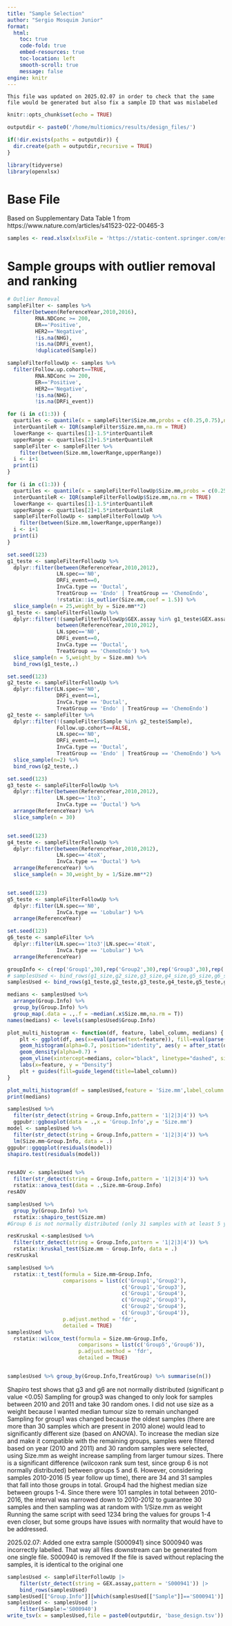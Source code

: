 ```yaml
---
title: "Sample Selection"
author: "Sergio Mosquim Junior"
format:
  html:
    toc: true
    code-fold: true
    embed-resources: true
    toc-location: left
    smooth-scroll: true
    message: false
engine: knitr
---
```


    This file was updated on 2025.02.07 in order to check that the same file would be generated but also fix a sample ID that was mislabeled

```r
knitr::opts_chunk$set(echo = TRUE)
```

```r
outputdir <- paste0('/home/multiomics/results/design_files/')

if(!dir.exists(paths = outputdir)) {
  dir.create(path = outputdir,recursive = TRUE)
}
```

```r
library(tidyverse)
library(openxlsx)
```

# Base File
Based on Supplementary Data Table 1 from https://www.nature.com/articles/s41523-022-00465-3
```r
samples <- read.xlsx(xlsxFile = 'https://static-content.springer.com/esm/art%3A10.1038%2Fs41523-022-00465-3/MediaObjects/41523_2022_465_MOESM2_ESM.xlsx',sheet = 1)
```

# Sample groups with outlier removal and ranking
```r
# Outlier Removal
sampleFilter <- samples %>% 
  filter(between(ReferenceYear,2010,2016),
         RNA.NDConc >= 200,
         ER=='Positive',
         HER2=='Negative',
         !is.na(NHG),
         !is.na(DRFi_event),
         !duplicated(Sample)) 

sampleFilterFollowUp <- samples %>% 
  filter(Follow.up.cohort==TRUE,
         RNA.NDConc >= 200,
         ER=='Positive',
         HER2=='Negative',
         !is.na(NHG),
         !is.na(DRFi_event))

for (i in c(1:3)) {
  quartiles <- quantile(x = sampleFilter$Size.mm,probs = c(0.25,0.75),na.rm = TRUE)
  interQuantileR <- IQR(sampleFilter$Size.mm,na.rm = TRUE)
  lowerRange <- quartiles[1]-1.5*interQuantileR
  upperRange <- quartiles[2]+1.5*interQuantileR
  sampleFilter <- sampleFilter %>% 
    filter(between(Size.mm,lowerRange,upperRange))
  i <- i+1
  print(i)
}

for (i in c(1:3)) {
  quartiles <- quantile(x = sampleFilterFollowUp$Size.mm,probs = c(0.25,0.75),na.rm = TRUE)
  interQuantileR <- IQR(sampleFilterFollowUp$Size.mm,na.rm = TRUE)
  lowerRange <- quartiles[1]-1.5*interQuantileR
  upperRange <- quartiles[2]+1.5*interQuantileR
  sampleFilterFollowUp <- sampleFilterFollowUp %>% 
    filter(between(Size.mm,lowerRange,upperRange))
  i <- i+1
  print(i)
}
```

```r
set.seed(123)
g1_teste <- sampleFilterFollowUp %>% 
  dplyr::filter(between(ReferenceYear,2010,2012),
                LN.spec=='N0',
                DRFi_event==0,
                InvCa.type == 'Ductal',
                TreatGroup == 'Endo' | TreatGroup == 'ChemoEndo',
                !rstatix::is_outlier(Size.mm,coef = 1.5)) %>% 
  slice_sample(n = 25,weight_by = Size.mm**2)
g1_teste <- sampleFilterFollowUp %>% 
  dplyr::filter(!(sampleFilterFollowUp$GEX.assay %in% g1_teste$GEX.assay),
                between(ReferenceYear,2010,2012),
                LN.spec=='N0',
                DRFi_event==0,
                InvCa.type == 'Ductal',
                TreatGroup == 'ChemoEndo') %>% 
  slice_sample(n = 5,weight_by = Size.mm) %>% 
  bind_rows(g1_teste,.)

set.seed(123)
g2_teste <- sampleFilterFollowUp %>% 
  dplyr::filter(LN.spec=='N0',
                DRFi_event==1,
                InvCa.type == 'Ductal',
                TreatGroup == 'Endo' | TreatGroup == 'ChemoEndo')
g2_teste <- sampleFilter %>% 
  dplyr::filter(!(sampleFilter$Sample %in% g2_teste$Sample),
                Follow.up.cohort==FALSE,
                LN.spec=='N0',
                DRFi_event==1,
                InvCa.type == 'Ductal',
                TreatGroup == 'Endo' | TreatGroup == 'ChemoEndo') %>% 
  slice_sample(n=2) %>% 
  bind_rows(g2_teste,.)

set.seed(123)
g3_teste <- sampleFilterFollowUp %>% 
  dplyr::filter(between(ReferenceYear,2010,2012),
                LN.spec=='1to3',
                InvCa.type == 'Ductal') %>%
  arrange(ReferenceYear) %>% 
  slice_sample(n = 30)


set.seed(123)
g4_teste <- sampleFilterFollowUp %>% 
  dplyr::filter(between(ReferenceYear,2010,2012),
                LN.spec=='4toX',
                InvCa.type == 'Ductal') %>% 
  arrange(ReferenceYear) %>% 
  slice_sample(n = 30,weight_by = 1/Size.mm**2)


set.seed(123)
g5_teste <- sampleFilterFollowUp %>% 
  dplyr::filter(LN.spec=='N0',
                InvCa.type == 'Lobular') %>% 
  arrange(ReferenceYear)

set.seed(123)
g6_teste <- sampleFilter %>% 
  dplyr::filter(LN.spec=='1to3'|LN.spec=='4toX',
                InvCa.type == 'Lobular') %>% 
  arrange(ReferenceYear)
```

```r
groupInfo <- c(rep('Group1',30),rep('Group2',30),rep('Group3',30),rep('Group4',30),rep('Group5',33),rep('Group6',31)) %>% as_factor
# samplesUsed <- bind_rows(g1_size,g2_size,g3_size,g4_size,g5_size,g6_size) %>% mutate(Group.Info=groupInfo)
samplesUsed <- bind_rows(g1_teste,g2_teste,g3_teste,g4_teste,g5_teste,g6_teste) %>% mutate(Group.Info=groupInfo)
```

```r
medians <- samplesUsed %>%
  arrange(Group.Info) %>% 
  group_by(Group.Info) %>% 
  group_map(.data = .,.f = ~median(.x$Size.mm,na.rm = T))
names(medians) <- levels(samplesUsed$Group.Info)

plot_multi_histogram <- function(df, feature, label_column, medians) {
    plt <- ggplot(df, aes(x=eval(parse(text=feature)), fill=eval(parse(text=label_column)))) +
    geom_histogram(alpha=0.7, position="identity", aes(y = after_stat(density)), color="black") +
    geom_density(alpha=0.7) +
    geom_vline(xintercept=medians, color="black", linetype="dashed", size=1)
    labs(x=feature, y = "Density")
    plt + guides(fill=guide_legend(title=label_column))
}

plot_multi_histogram(df = samplesUsed,feature = 'Size.mm',label_column = 'Group.Info',medians = unlist(medians))
print(medians)
```

```r
samplesUsed %>% 
  filter(str_detect(string = Group.Info,pattern = '1|2|3|4')) %>% 
  ggpubr::ggboxplot(data = .,x = 'Group.Info',y = 'Size.mm')
model <- samplesUsed %>% 
  filter(str_detect(string = Group.Info,pattern = '1|2|3|4')) %>%
  lm(Size.mm~Group.Info, data = .)
ggpubr::ggqqplot(residuals(model))
shapiro.test(residuals(model))


resAOV <- samplesUsed %>% 
  filter(str_detect(string = Group.Info,pattern = '1|2|3|4')) %>%
  rstatix::anova_test(data = .,Size.mm~Group.Info)
resAOV

samplesUsed %>% 
  group_by(Group.Info) %>% 
  rstatix::shapiro_test(Size.mm)
#Group 6 is not normally distributed (only 31 samples with at least 5 year followup)

resKruskal <-samplesUsed %>% 
  filter(str_detect(string = Group.Info,pattern = '1|2|3|4')) %>%
  rstatix::kruskal_test(Size.mm ~ Group.Info, data = .)
resKruskal

samplesUsed %>% 
  rstatix::t_test(formula = Size.mm~Group.Info,
                  comparisons = list(c('Group1','Group2'),
                                     c('Group1','Group3'),
                                     c('Group1','Group4'),
                                     c('Group2','Group3'),
                                     c('Group2','Group4'),
                                     c('Group3','Group4')),
                  p.adjust.method = 'fdr',
                  detailed = TRUE)
samplesUsed %>% 
  rstatix::wilcox_test(formula = Size.mm~Group.Info,
                       comparisons = list(c('Group5','Group6')),
                       p.adjust.method = 'fdr',
                       detailed = TRUE)


samplesUsed %>% group_by(Group.Info,TreatGroup) %>% summarise(n())
```

  Shapiro test shows that g3 and g6 are not normally distributed (significant p value <0.05)
  Sampling for group3 was changed to only look for samples between 2010 and 2011 and take 30 random ones. I did not use size as a weight because I wanted median tumour size to remain unchanged
  Sampling for group1 was changed because the oldest samples (there are more than 30 samples which are present in 2010 alone) would lead to significantly different size (based on ANOVA). To increase the median size and make it compatible with the remaining groups, samples were filtered based on year (2010 and 2011) and 30 random samples were selected, using Size.mm as weight increase sampling from larger tumour sizes.
  There is a significant difference (wilcoxon rank sum test, since group 6 is not normally distributed) between groups 5 and 6. However, considering samples 2010-2016 (5 year follow up time), there are 34 and 31 samples that fall into those groups in total.
  Group4 had the highest median size between groups 1-4. Since there were 101 samples in total between 2010-2016, the interval was narrowed down to 2010-2012 to guarantee 30 samples and then sampling was at random with 1/Size.mm as weight
  Running the same script with seed 1234 bring the values for groups 1-4 even closer, but some groups have issues with normality that would have to be addressed.


  2025.02.07:
    Added one extra sample (S000941) since S000940 was incorrectly labelled. That way all files downstream can be generated from one single file. S000940 is removed
    If the file is saved without replacing the samples, it is identical to the original one
```r
samplesUsed <- sampleFilterFollowUp |> 
    filter(str_detect(string = GEX.assay,pattern = 'S000941')) |> 
    bind_rows(samplesUsed)
samplesUsed[["Group.Info"]][which(samplesUsed[["Sample"]]=='S000941')] <- 'Group1'
samplesUsed <- samplesUsed |> 
    filter(Sample!='S000940')
write_tsv(x = samplesUsed,file = paste0(outputdir, 'base_design.tsv'))
```